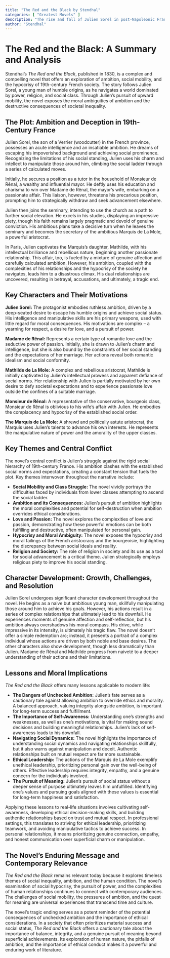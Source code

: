 ```yaml
---
title: "The Red and the Black by Stendhal"
categories: [ "Greatest Movels" ]
description: "The rise and fall of Julien Sorel in post-Napoleonic France."
author: "Stendhal"
---
```

# The Red and the Black: A Summary and Analysis

Stendhal's *The Red and the Black*, published in 1830, is a complex and compelling novel that offers an exploration of ambition, social mobility, and the hypocrisy of 19th-century French society. The story follows Julien Sorel, a young man of humble origins, as he navigates a world dominated by power, religion, and social class. Through Julien's pursuit of upward mobility, the novel exposes the moral ambiguities of ambition and the destructive consequences of societal inequality.


## The Plot: Ambition and Deception in 19th-Century France

Julien Sorel, the son of a Verrier (woodcutter) in the French province, possesses an acute intelligence and an insatiable ambition.  He dreams of escaping his impoverished background and achieving social prominence.  Recognizing the limitations of his social standing, Julien uses his charm and intellect to manipulate those around him, climbing the social ladder through a series of calculated moves.  

Initially, he secures a position as a tutor in the household of Monsieur de Rênal, a wealthy and influential mayor.  He deftly uses his education and charisma to win over Madame de Rênal, the mayor's wife, embarking on a passionate affair.  This liaison, however, threatens his precarious position, prompting him to strategically withdraw and seek advancement elsewhere.

Julien then joins the seminary, intending to use the church as a path to further social elevation.  He excels in his studies, displaying an impressive piety, though his faith remains largely pragmatic and devoid of genuine conviction.  His ambitious plans take a decisive turn when he leaves the seminary and becomes the secretary of the ambitious Marquis de La Mole, a powerful aristocrat.

In Paris, Julien captivates the Marquis's daughter, Mathilde, with his intellectual brilliance and rebellious nature, beginning another passionate relationship.  This affair, too, is fueled by a mixture of genuine affection and carefully calculated ambition.  However, his ambition, coupled with the complexities of his relationships and the hypocrisy of the society he navigates, leads him to a disastrous climax.  His dual relationships are uncovered, resulting in betrayal, accusations, and ultimately, a tragic end.


## Key Characters and Their Motivations

**Julien Sorel:** The protagonist embodies ruthless ambition, driven by a deep-seated desire to escape his humble origins and achieve social status. His intelligence and manipulative skills are his primary weapons, used with little regard for moral consequences. His motivations are complex – a yearning for respect, a desire for love, and a pursuit of power.

**Madame de Rênal:**  Represents a certain type of romantic love and the seductive power of passion. Initially, she is drawn to Julien's charm and intelligence, but she is also bound by the constraints of her social standing and the expectations of her marriage.  Her actions reveal both romantic idealism and social conformity.

**Mathilde de La Mole:**  A complex and rebellious aristocrat, Mathilde is initially captivated by Julien's intellectual prowess and apparent defiance of social norms.  Her relationship with Julien is partially motivated by her own desire to defy societal expectations and to experience passionate love outside the confines of a suitable marriage.

**Monsieur de Rênal:** A representative of the conservative, bourgeois class, Monsieur de Rênal is oblivious to his wife’s affair with Julien.  He embodies the complacency and hypocrisy of the established social order.

**The Marquis de La Mole:**  A shrewd and politically astute aristocrat, the Marquis uses Julien's talents to advance his own interests. He represents the manipulative nature of power and the amorality of the upper classes.


## Key Themes and Central Conflict

The novel's central conflict is Julien's struggle against the rigid social hierarchy of 19th-century France. His ambition clashes with the established social norms and expectations, creating a constant tension that fuels the plot.  Key themes interwoven throughout the narrative include:

* **Social Mobility and Class Struggle:** The novel vividly portrays the difficulties faced by individuals from lower classes attempting to ascend the social ladder.
* **Ambition and its Consequences:** Julien's pursuit of ambition highlights the moral complexities and potential for self-destruction when ambition overrides ethical considerations.
* **Love and Passion:** The novel explores the complexities of love and passion, demonstrating how these powerful emotions can be both fulfilling and destructive, often manipulated for personal gain.
* **Hypocrisy and Moral Ambiguity:** The novel exposes the hypocrisy and moral failings of the French aristocracy and the bourgeoisie, highlighting the discrepancy between social ideals and reality.
* **Religion and Society:** The role of religion in society and its use as a tool for social advancement is a critical theme. Julien strategically employs religious piety to improve his social standing.


## Character Development: Growth, Challenges, and Resolution

Julien Sorel undergoes significant character development throughout the novel. He begins as a naive but ambitious young man, skillfully manipulating those around him to achieve his goals.  However, his actions result in a series of complex relationships that ultimately lead to his downfall.  He experiences moments of genuine affection and self-reflection, but his ambition always overshadows his moral compass. His drive, while impressive in its intensity, is ultimately his tragic flaw. The novel doesn't offer a simple redemption arc; instead, it presents a portrait of a complex individual whose actions are driven by both noble and base desires. The other characters also show development, though less dramatically than Julien. Madame de Rênal and Mathilde progress from naiveté to a deeper understanding of their actions and their limitations.


## Lessons and Moral Implications

*The Red and the Black* offers many lessons applicable to modern life:

* **The Dangers of Unchecked Ambition:** Julien's fate serves as a cautionary tale against allowing ambition to override ethics and morality. A balanced approach, valuing integrity alongside ambition, is important for long-term success and fulfillment.
* **The Importance of Self-Awareness:** Understanding one's strengths and weaknesses, as well as one's motivations, is vital for making sound decisions and building meaningful relationships.  Julien’s lack of self-awareness leads to his downfall.
* **Navigating Social Dynamics:** The novel highlights the importance of understanding social dynamics and navigating relationships skillfully, but it also warns against manipulation and deceit. Authentic relationships built on mutual respect are far more sustainable.
* **Ethical Leadership:** The actions of the Marquis de La Mole exemplify unethical leadership, prioritizing personal gain over the well-being of others.  Effective leadership requires integrity, empathy, and a genuine concern for the individuals involved.
* **The Pursuit of Meaning:** Julien's pursuit of social status without a deeper sense of purpose ultimately leaves him unfulfilled. Identifying one’s values and pursuing goals aligned with these values is essential for long-term happiness and satisfaction.

Applying these lessons to real-life situations involves cultivating self-awareness, developing ethical decision-making skills, and building authentic relationships based on trust and mutual respect.  In professional settings, this translates to striving for ethical leadership, prioritizing teamwork, and avoiding manipulative tactics to achieve success. In personal relationships, it means prioritizing genuine connection, empathy, and honest communication over superficial charm or manipulation.


## The Novel's Enduring Message and Contemporary Relevance

*The Red and the Black* remains relevant today because it explores timeless themes of social inequality, ambition, and the human condition. The novel's examination of social hypocrisy, the pursuit of power, and the complexities of human relationships continues to connect with contemporary audiences. The challenges of social mobility, the pressures of ambition, and the quest for meaning are universal experiences that transcend time and culture.

The novel's tragic ending serves as a potent reminder of the potential consequences of unchecked ambition and the importance of ethical considerations.  In a society that often prioritizes material success and social status, *The Red and the Black* offers a cautionary tale about the importance of balance, integrity, and a genuine pursuit of meaning beyond superficial achievements.  Its exploration of human nature, the pitfalls of ambition, and the importance of ethical conduct makes it a powerful and enduring work of literature.


